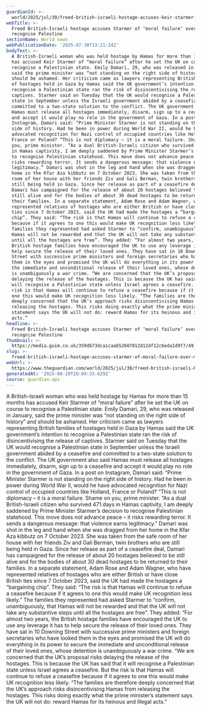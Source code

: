 ```yaml
---
guardianId: >-
  world/2025/jul/30/freed-british-israeli-hostage-accuses-keir-starmer-moral-failure-recognise-palestine
webTitle: >-
  Freed British-Israeli hostage accuses Starmer of ‘moral failure’ over move to
  recognise Palestine
sectionName: World news
webPublicationDate: '2025-07-30T13:21:24Z'
bodyText: >-
  A British-Israeli woman who was held hostage by Hamas for more than 15 months
  has accused Keir Starmer of “moral failure” after he set the UK on course to
  recognise a Palestinian state. Emily Damari, 29, who was released in January,
  said the prime minister was “not standing on the right side of history” and
  should be ashamed. Her criticism came as lawyers representing British families
  of hostages held in Gaza by Hamas said the UK government’s intention to
  recognise a Palestinian state ran the risk of disincentivising the release of
  captives. Starmer said on Tuesday that the UK would recognise a Palestinian
  state in September unless the Israeli government abided by a ceasefire and
  committed to a two-state solution to the conflict. The UK government also said
  Hamas must release all hostages immediately, disarm, sign up to a ceasefire
  and accept it would play no role in the government of Gaza. In a post on
  Instagram, Damari said: “Prime Minister Starmer is not standing on the right
  side of history. Had he been in power during World War II, would he have
  advocated recognition for Nazi control of occupied countries like Holland,
  France or Poland? “This is not diplomacy – it is a moral failure. Shame on
  you, prime minister. “As a dual British-Israeli citizen who survived 471 days
  in Hamas captivity, I am deeply saddened by Prime Minister Starmer’s decision
  to recognise Palestinian statehood. This move does not advance peace – it
  risks rewarding terror. It sends a dangerous message: that violence earns
  legitimacy.” Damari was shot in the leg and hand when she was dragged from her
  home in the Kfar Aza kibbutz on 7 October 2023. She was taken from the safe
  room of her house with her friends Ziv and Gali Berman, twin brothers who are
  still being held in Gaza. Since her release as part of a ceasefire deal,
  Damari has campaigned for the release of about 20 hostages believed to be
  still alive and for the bodies of about 30 dead hostages to be returned to
  their families. In a separate statement, Adam Rose and Adam Wagner, who have
  represented relatives of hostages who are either British or have close British
  ties since 7 October 2023, said the UK had made the hostages a “bargaining
  chip”. They said: “The risk is that Hamas will continue to refuse a ceasefire
  because if it agrees to one this would make UK recognition less likely.” The
  families they represented had asked Starmer to “confirm, unambiguously, that
  Hamas will not be rewarded and that the UK will not take any substantive steps
  until all the hostages are free”. They added: “For almost two years, the
  British hostage families have encouraged the UK to use any leverage it has to
  help secure the release of their loved ones. They have sat in 10 Downing
  Street with successive prime ministers and foreign secretaries who have looked
  them in the eyes and promised the UK will do everything in its power to secure
  the immediate and unconditional release of their loved ones, whose detention
  is unambiguously a war crime. “We are concerned that the UK’s proposal risks
  delaying the release of the hostages. This is because the UK has said that it
  will recognise a Palestinian state unless Israel agrees a ceasefire. But the
  risk is that Hamas will continue to refuse a ceasefire because if it agrees to
  one this would make UK recognition less likely. “The families are therefore
  deeply concerned that the UK’s approach risks disincentivising Hamas from
  releasing the hostages. This risks doing exactly what the prime minister’s
  statement says the UK will not do: reward Hamas for its heinous and illegal
  acts.”
headline: >-
  Freed British-Israeli hostage accuses Starmer of ‘moral failure’ over move to
  recognise Palestine
thumbnail: >-
  https://media.guim.co.uk/359db73dca1caab52607012d12df12c6eda1d9f7/49_0_1502_1201/500.jpg
slug: >-
  freed-british-israeli-hostage-accuses-starmer-of-moral-failure-over-move-to-recognise-palestine
webUrl: >-
  https://www.theguardian.com/world/2025/jul/30/freed-british-israeli-hostage-accuses-keir-starmer-moral-failure-recognise-palestine
generatedAt: '2025-08-28T20:04:33.629Z'
source: guardian-api
---
```

A British-Israeli woman who was held hostage by Hamas for more than 15 months has accused Keir Starmer of “moral failure” after he set the UK on course to recognise a Palestinian state. Emily Damari, 29, who was released in January, said the prime minister was “not standing on the right side of history” and should be ashamed. Her criticism came as lawyers representing British families of hostages held in Gaza by Hamas said the UK government’s intention to recognise a Palestinian state ran the risk of disincentivising the release of captives. Starmer said on Tuesday that the UK would recognise a Palestinian state in September unless the Israeli government abided by a ceasefire and committed to a two-state solution to the conflict. The UK government also said Hamas must release all hostages immediately, disarm, sign up to a ceasefire and accept it would play no role in the government of Gaza. In a post on Instagram, Damari said: “Prime Minister Starmer is not standing on the right side of history. Had he been in power during World War II, would he have advocated recognition for Nazi control of occupied countries like Holland, France or Poland? “This is not diplomacy – it is a moral failure. Shame on you, prime minister. “As a dual British-Israeli citizen who survived 471 days in Hamas captivity, I am deeply saddened by Prime Minister Starmer’s decision to recognise Palestinian statehood. This move does not advance peace – it risks rewarding terror. It sends a dangerous message: that violence earns legitimacy.” Damari was shot in the leg and hand when she was dragged from her home in the Kfar Aza kibbutz on 7 October 2023. She was taken from the safe room of her house with her friends Ziv and Gali Berman, twin brothers who are still being held in Gaza. Since her release as part of a ceasefire deal, Damari has campaigned for the release of about 20 hostages believed to be still alive and for the bodies of about 30 dead hostages to be returned to their families. In a separate statement, Adam Rose and Adam Wagner, who have represented relatives of hostages who are either British or have close British ties since 7 October 2023, said the UK had made the hostages a “bargaining chip”. They said: “The risk is that Hamas will continue to refuse a ceasefire because if it agrees to one this would make UK recognition less likely.” The families they represented had asked Starmer to “confirm, unambiguously, that Hamas will not be rewarded and that the UK will not take any substantive steps until all the hostages are free”. They added: “For almost two years, the British hostage families have encouraged the UK to use any leverage it has to help secure the release of their loved ones. They have sat in 10 Downing Street with successive prime ministers and foreign secretaries who have looked them in the eyes and promised the UK will do everything in its power to secure the immediate and unconditional release of their loved ones, whose detention is unambiguously a war crime. “We are concerned that the UK’s proposal risks delaying the release of the hostages. This is because the UK has said that it will recognise a Palestinian state unless Israel agrees a ceasefire. But the risk is that Hamas will continue to refuse a ceasefire because if it agrees to one this would make UK recognition less likely. “The families are therefore deeply concerned that the UK’s approach risks disincentivising Hamas from releasing the hostages. This risks doing exactly what the prime minister’s statement says the UK will not do: reward Hamas for its heinous and illegal acts.”
